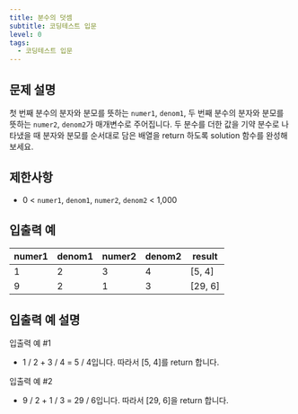 ```yaml
---
title: 분수의 덧셈
subtitle: 코딩테스트 입문
level: 0
tags:
  - 코딩테스트 입문
---
```


## 문제 설명

첫 번째 분수의 분자와 분모를 뜻하는 `numer1`, `denom1`, 두 번째 분수의 분자와 분모를 뜻하는 `numer2`, `denom2`가 매개변수로 주어집니다. 두 분수를 더한 값을 기약 분수로 나타냈을 때 분자와 분모를 순서대로 담은 배열을 return 하도록 solution 함수를 완성해보세요.

## 제한사항

- 0 < `numer1`, `denom1`, `numer2`, `denom2` < 1,000

## 입출력 예

| numer1 | denom1 | numer2 | denom2 | result    |
| ------ | ------ | ------ | ------ | --------- |
| 1      | 2      | 3      | 4      | \[5, 4\]  |
| 9      | 2      | 1      | 3      | \[29, 6\] |

## 입출력 예 설명

입출력 예 #1

- 1 / 2 + 3 / 4 = 5 / 4입니다. 따라서 \[5, 4\]를 return 합니다.

입출력 예 #2

- 9 / 2 + 1 / 3 = 29 / 6입니다. 따라서 \[29, 6\]을 return 합니다.
